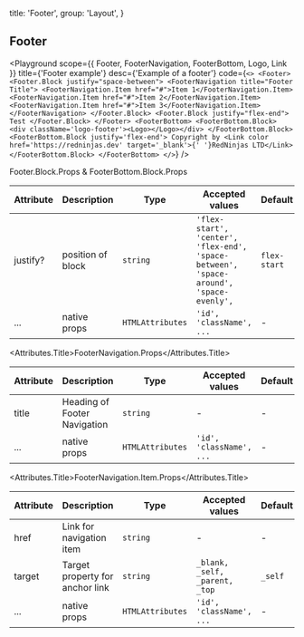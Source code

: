 
  title: 'Footer',
  group: 'Layout',
}

## Footer

<Playground
  scope={{ Footer, FooterNavigation, FooterBottom, Logo, Link }}
  title={'Footer example'}
  desc={'Example of a footer'}
  code={`
  <>
    <Footer>
      <Footer.Block justify="space-between">
        <FooterNavigation title="Footer Title">
            <FooterNavigation.Item href="#">Item 1</FooterNavigation.Item>
            <FooterNavigation.Item href="#">Item 2</FooterNavigation.Item>
            <FooterNavigation.Item href="#">Item 3</FooterNavigation.Item>
        </FooterNavigation>
      </Footer.Block>
      <Footer.Block justify="flex-end">
        Test
      </Footer.Block>
    </Footer>
    <FooterBottom>
      <FooterBottom.Block>
        <div className='logo-footer'><Logo></Logo></div>
      </FooterBottom.Block>
      <FooterBottom.Block justify='flex-end'>
        Copyright by <Link color href='https://redninjas.dev' target='_blank'>{' '}RedNinjas LTD</Link>
      </FooterBottom.Block>
    </FooterBottom>
  </>
  `}
/>

<Attributes edit="/pages/components/footer.mdx">
<Attributes.Title>Footer.Block.Props & FooterBottom.Block.Props</Attributes.Title>

| Attribute | Description       | Type             | Accepted values                                                                        | Default      |
| --------- | ----------------- | ---------------- | -------------------------------------------------------------------------------------- | ------------ |
| justify?  | position of block | `string`         | `'flex-start', 'center', 'flex-end', 'space-between', 'space-around', 'space-evenly',` | `flex-start` |
| ...       | native props      | `HTMLAttributes` | `'id', 'className', ...`                                                               | -            |

<Attributes.Title>FooterNavigation.Props</Attributes.Title>

| Attribute | Description                  | Type             | Accepted values          | Default |
| --------- | ---------------------------- | ---------------- | ------------------------ | ------- |
| title     | Heading of Footer Navigation | `string`         | -                        | -       |
| ...       | native props                 | `HTMLAttributes` | `'id', 'className', ...` | -       |

<Attributes.Title>FooterNavigation.Item.Props</Attributes.Title>

| Attribute | Description                     | Type             | Accepted values                | Default |
| --------- | ------------------------------- | ---------------- | ------------------------------ | ------- |
| href      | Link for navigation item        | `string`         | -                              | -       |
| target    | Target property for anchor link | `string`         | `_blank, _self, _parent, _top` | `_self` |
| ...       | native props                    | `HTMLAttributes` | `'id', 'className', ...`       | -       |

</Attributes>
